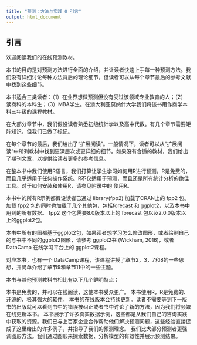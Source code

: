---
title: "预测：方法与实践 0 引言"
output: html_document
---

## 引言
欢迎阅读我们的在线预测教材。

本书的目的是对预测方法进行全面的介绍，并让读者快速上手每一种预测方法。我们没有详细讨论每种方法背后的理论细节，但读者可以从每个章节最后的参考文献中找到这些细节。

本书适合三类读者：（1）在业界想做预测但没有受过该领域专业教育的人；（2）读商科的本科生；（3）MBA学生。在澳大利亚莫纳什大学我们将该书用作商学本科三年级的课程教材。

在大部分章节中，我们假设读者熟悉初级统计学以及高中代数。有几个章节需要矩阵知识，但我们已做了标记。

在每个章节的最后，我们给出了“扩展阅读”。一般情况下，读者可以从“扩展阅读”中所列教材中找到更深层次或更详细的细节。如果没有合适的教材，我们给出了期刊文章，以提供给读者更多的参考信息。

在整本书中我们使用R语言，我们打算让学生学习如何用R进行预测。R是免费的，而且几乎适用于任何操作系统。R不仅适用于预测，而且还是所有统计分析的绝佳工具。对于如何安装和使用R，请参见附录中的 使用R。

本书中的所有R示例都假设读者已通过 library(fpp2) 加载了CRAN上的 fpp2 包。加载 fpp2 包的同时也加载了几个其他包，包括forecast 和 ggplot2，以及本书中用到的所有数据。 fpp2 这个包需要8.0版本以上的 forecast 包以及2.0.0版本以上的ggplot2包。

本书中所有的图都基于ggplot2包，如果读者想学习怎么修改图形，或者绘制自己的与书中不同的ggplot2图形，请参考 ggplot2书 (Wickham, 2016)，或者 DataCamp 在线学习平台上的 ggplot2课程。

对应本书，也有一个 DataCamp课程，该课程讲授了章节2，3，7和8的一些思想，并简单介绍了章节9和章节11中的一些主题。

本书与其他预测教科书相比有以下几个鲜明特点：

本书是免费的，并可以在线阅读，这使本书受众更广。
本书使用R，R是免费的、开源的、极其强大的软件。
本书的在线版本会持续更新。读者不需要等到下一版书的出版就可以看到书中的错误被纠正或者书中讨论了新的方法，因为我们将频繁在线更新本书。
本书展示了许多真实数据示例，这些都是从我们自己的咨询实践中获取的资源。我们已与上百家企业合作帮助他们解决预测问题，这些经验直接促成了这里给出的许多例子，并指导了我们的预测理念。
我们比大部分预测者更强调图形方法。我们通过图形来探索数据、分析模型的有效性并展示预测结果。
